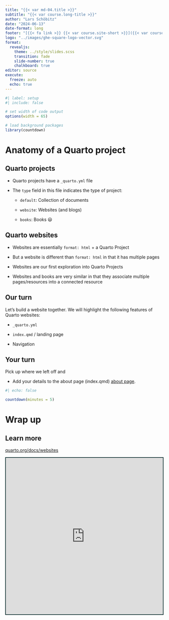 ```yaml
---
title: "{{< var md-04.title >}}"
subtitle: "{{< var course.long-title >}}"
author: "Lars Schöbitz"
date: "2024-06-13"
date-format: long
footer: "[{{< fa link >}} {{< var course.site-short >}}]({{< var course.site >}})"
logo: "../images/ghe-square-logo-vector.svg"
format:
  revealjs:
    theme: ../style/slides.scss
    transition: fade
    slide-number: true
    chalkboard: true
editor: source
execute:
  freeze: auto
  echo: true
---
```


```r
#| label: setup
#| include: false

# set width of code output
options(width = 65)

# load background packages
library(countdown)
```

# Anatomy of a Quarto project {background-color="#4C326A"}
 
## Quarto projects

-   Quarto projects have a `_quarto.yml` file

-   The `type` field in this file indicates the type of project:

    -   `default`: Collection of documents

    -   `website`: Websites (and blogs)

    -   `books`: Books 😃

## Quarto websites

-   Websites are essentially `format: html` + a Quarto Project

-   But a website is different than `format: html` in that it has multiple pages

-   Websites are our first exploration into Quarto Projects

-   Websites and books are very similar in that they associate multiple pages/resources into a connected resource

## Our turn

::: task
Let's build a website together. We will highlight the following features of Quarto websites:

-   `_quarto.yml`

-   `index.qmd` / landing page 

-   Navigation

:::

## Your turn

::: task
Pick up where we left off and

-   Add your details to the about page (index.qmd) [about page](https://quarto.org/docs/websites/website-about.html).
:::

```r
#| echo: false

countdown(minutes = 5)
```

# Wrap up {background-color="#4C326A"}

## Learn more

::: learn-more
[quarto.org/docs/websites](https://quarto.org/docs/websites/)

```{=html}
<iframe src="https://quarto.org/docs/websites" width="100%" height="500" style="border:2px solid #123233;" title="Quarto Journal Articles"></iframe>
```
:::



